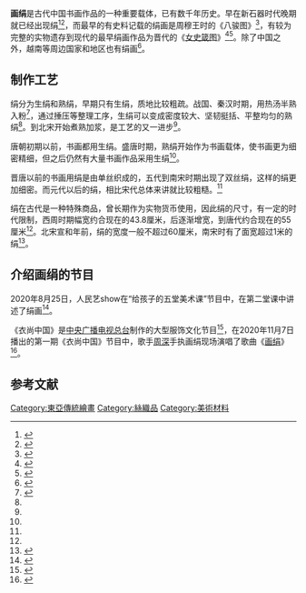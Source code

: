 {{Otheruses|subject=书画载体|other=[[周深|周深]]演唱的歌曲|画绢 (歌曲)}}

'''画绢'''是古代中国书画作品的一种重要载体，已有数千年历史。早在新石器时代晚期就已经出现绢<ref name="shandong">{{cite web |title=中国书画知识手册 |url=http://www.shy.sdu.edu.cn/info/1021/1224.htm |website=山东大学书画研究院 |publisher=中华书画网 |accessdate=2020-11-18}}</ref><ref name="huatu">{{cite web |title=2021年国家公务员考试行测练习：文章阅读(11月13日) |url=http://hn.huatu.com/2020/1118/1323166.html |publisher=国家公务员考试网 |accessdate=2020-11-18}}</ref>，而最早的有史料记载的绢画是周穆王时的《八骏图》<ref name="wenwu">{{cite web |title=浅谈古绢画的鉴定方法 |url=https://news.artron.net/20170519/n931923.html |publisher=中国文物报 |accessdate=2017-05-19}}</ref>，有较为完整的实物遗存到现代的最早绢画作品为晋代的《[[女史箴图|女史箴图]]》<ref>{{cite web |title=细密如纸——古书画绢底研究 |url=http://www.cn5v.com/2020/06/32894.html |website=中国书画展赛网 |accessdate=2020-06-09}}</ref><ref>{{cite web |title=《女史箴图》 |url=http://britishmuseum.org.cn/exhibition.aspx?id=135# |website=大英博物馆 |accessdate=2020-11-18 |archive-date=2020-02-21 |archive-url=https://web.archive.org/web/20200221082948/http://britishmuseum.org.cn/exhibition.aspx?id=135 |dead-url=no }}</ref>。除了中国之外，越南等周边国家和地区也有绢画<ref>{{cite web |title=越南传统绢画艺术 |url=https://vovworld.vn/zh-CN/%E8%B6%8A%E5%8D%97%E6%96%87%E5%8C%96/%E8%B6%8A%E5%8D%97%E4%BC%A0%E7%BB%9F%E7%BB%A2%E7%94%BB%E8%89%BA%E6%9C%AF-112989.vov |website=越南之声广播电台 |accessdate=2012-10-15}}</ref>。

==制作工艺==
绢分为生绢和熟绢，早期只有生绢，质地比较粗疏。战国、秦汉时期，用热汤半熟入粉<ref name="artron2">{{cite web |title=浅谈古绢画的鉴定方法 |url=https://news.artron.net/20170519/n931923_2.html |publisher=中国文物报 |accessdate=2017-05-19}}</ref>，通过捶压等整理工序，生绢可以变成密度较大、坚韧挺括、平整均匀的熟绢<ref name="huatu"/>。到北宋开始煮熟加浆，是工艺的又一进步<ref name="artron2"/>。

唐朝初期以前，书画都用生绢。盛唐时期，熟绢开始作为书画载体，使书画更为细密精细，但之后仍然有大量书画作品采用生绢<ref name="artron2"/>。

晋唐以前的书画用绢是由单丝织成的，五代到南宋时期出现了双丝绢，这样的绢更加细密。而元代以后的绢，相比宋代总体来讲就比较粗糙。<ref name="shandong"/>

绢在古代是一种特殊商品，曾长期作为实物货币使用，因此绢的尺寸，有一定的时代限制，西周时期幅宽约合现在的43.8厘米，后逐渐增宽，到唐代约合现在的55厘米<ref name="huatu"/>。北宋宣和年前，绢的宽度一般不超过60厘米，南宋时有了面宽超过1米的绢<ref>{{cite web |title=中国古书画鉴定知识：纸绢和装裱是关键 |url=http://www.artx.cn/artx/huihua/159844.html |website=西汶艺术网 |publisher=艺术中国 |accessdate=2012-12-20 |archive-date=2019-01-28 |archive-url=https://web.archive.org/web/20190128002552/http://artx.cn/artx/huihua/159844.html |dead-url=no }}</ref>。

==介绍画绢的节目==
2020年8月25日，人民艺show在“给孩子的五堂美术课”节目中，在第二堂课中讲述了绢画<ref>{{cite web |title=人民艺Show特别策划  画在丝绸上的中国画——绢画 |url=http://art.people.com.cn/n1/2020/0825/c41426-31835389.html |website=人民网 |accessdate=2020-08-25 |archive-date=2020-09-18 |archive-url=https://web.archive.org/web/20200918131813/http://art.people.com.cn/n1/2020/0825/c41426-31835389.html |dead-url=no }}</ref>。

《衣尚中国》是[[中央广播电视总台|中央广播电视总台]]制作的大型服饰文化节目<ref>{{cite web |title=央视《衣尚中国》追随锦绣故事 造就中国之美 |url=https://ent.huanqiu.com/article/40dtguz1dkz |website=环球网 |accessdate=2020-11-10}}</ref>，在2020年11月7日播出的第一期《衣尚中国》节目中，歌手[[周深|周深]]手执画绢现场演唱了歌曲《[[画绢_(歌曲)|画绢]]》<ref name="youtube">{{cite web |title=这也太好听了吧！周深化身白衣书生携《画绢》踏歌而来 CCTV「衣尚中国」 |url=https://www.youtube.com/watch?v=whlUacCW2y4 |website=YouTube |publisher=CCTV综艺 |accessdate=2020-11-11 |archive-date=2021-02-02 |archive-url=https://web.archive.org/web/20210202152023/https://www.youtube.com/watch?v=whlUacCW2y4 |dead-url=no }}</ref>。

==参考文献==
{{Reflist|32em}}

[[Category:東亞傳統繪畫|Category:東亞傳統繪畫]]
[[Category:絲織品|Category:絲織品]]
[[Category:美術材料|Category:美術材料]]